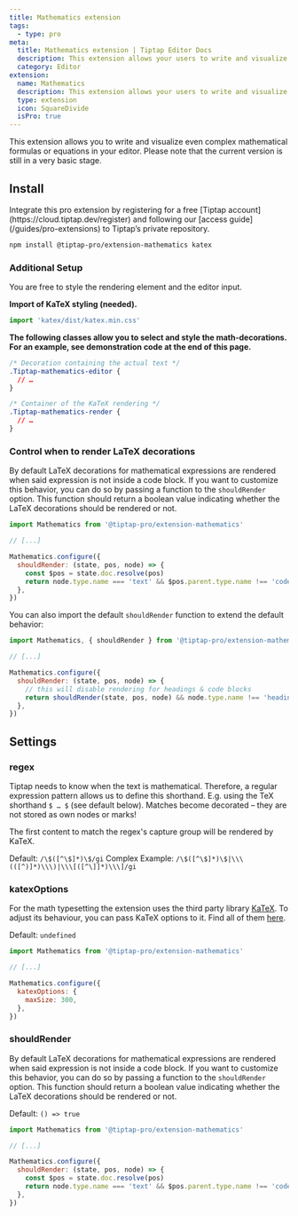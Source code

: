 ```yaml
---
title: Mathematics extension
tags:
  - type: pro
meta:
  title: Mathematics extension | Tiptap Editor Docs
  description: This extension allows your users to write and visualize mathematical formulas via LaTeX. Learn how to set it up in the docs!
  category: Editor
extension:
  name: Mathematics
  description: This extension allows your users to write and visualize mathematical formulas via LaTeX.
  type: extension
  icon: SquareDivide
  isPro: true
---
```



This extension allows you to write and visualize even complex mathematical formulas or equations in your editor. Please note that the current version is still in a very basic stage.

<CodeDemo isPro path="/Extensions/Mathematics" />

## Install

<Callout title="Set up access to Tiptap's private repository" variant="info">
  Integrate this pro extension by registering for a free [Tiptap
  account](https://cloud.tiptap.dev/register) and following our [access
  guide](/guides/pro-extensions) to Tiptap’s private repository.
</Callout>

```bash
npm install @tiptap-pro/extension-mathematics katex
```

### Additional Setup

You are free to style the rendering element and the editor input.

**Import of KaTeX styling (needed).**

```js
import 'katex/dist/katex.min.css'
```

**The following classes allow you to select and style the math-decorations. For an example, see demonstration code at the end of this page.**

```css
/* Decoration containing the actual text */
.Tiptap-mathematics-editor {
  // …
}

/* Container of the KaTeX rendering */
.Tiptap-mathematics-render {
  // …
}
```

### Control when to render LaTeX decorations

By default LaTeX decorations for mathematical expressions are rendered when said expression is not inside a code block. If you want to customize this behavior, you can do so by passing a function to the `shouldRender` option. This function should return a boolean value indicating whether the LaTeX decorations should be rendered or not.

```js
import Mathematics from '@tiptap-pro/extension-mathematics'

// [...]

Mathematics.configure({
  shouldRender: (state, pos, node) => {
    const $pos = state.doc.resolve(pos)
    return node.type.name === 'text' && $pos.parent.type.name !== 'codeBlock'
  },
})
```

You can also import the default `shouldRender` function to extend the default behavior:

```js
import Mathematics, { shouldRender } from '@tiptap-pro/extension-mathematics'

// [...]

Mathematics.configure({
  shouldRender: (state, pos, node) => {
    // this will disable rendering for headings & code blocks
    return shouldRender(state, pos, node) && node.type.name !== 'heading'
  },
})
```

## Settings

### regex

Tiptap needs to know when the text is mathematical. Therefore, a regular expression pattern allows us to define this shorthand. E.g. using the TeX shorthand `$ … $` (see default below). Matches become decorated – they are not stored as own nodes or marks!

The first content to match the regex's capture group will be rendered by KaTeX.

Default: `/\$([^\$]*)\$/gi`
Complex Example: `/\$([^\$]*)\$|\\\(([^)]*)\\\)|\\\[([^\]]*)\\\]/gi`

### katexOptions

For the math typesetting the extension uses the third party library [KaTeX](https://katex.org). To adjust its behaviour, you can pass KaTeX options to it. Find all of them [here](https://katex.org/docs/options.html).

Default: `undefined`

```js
import Mathematics from '@tiptap-pro/extension-mathematics'

// [...]

Mathematics.configure({
  katexOptions: {
    maxSize: 300,
  },
})
```

### shouldRender

By default LaTeX decorations for mathematical expressions are rendered when said expression is not inside a code block. If you want to customize this behavior, you can do so by passing a function to the `shouldRender` option. This function should return a boolean value indicating whether the LaTeX decorations should be rendered or not.

Default: `() => true`

```js
import Mathematics from '@tiptap-pro/extension-mathematics'

// [...]

Mathematics.configure({
  shouldRender: (state, pos, node) => {
    const $pos = state.doc.resolve(pos)
    return node.type.name === 'text' && $pos.parent.type.name !== 'codeBlock'
  },
})
```
